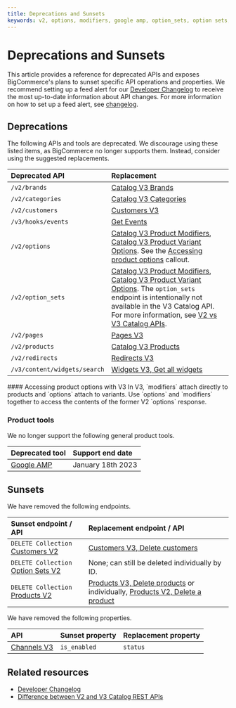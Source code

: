 ```yaml
---
title: Deprecations and Sunsets
keywords: v2, options, modifiers, google amp, option_sets, option sets, 
---
```


# Deprecations and Sunsets

This article provides a reference for deprecated APIs and exposes BigCommerce's plans to sunset specific API operations and properties. We recommend setting up a feed alert for our [Developer Changelog](/changelog) to receive the most up-to-date information about API changes. For more information on how to set up a feed alert, see [changelog](/api-docs/partner/getting-started/support#changelog).

## Deprecations

The following APIs and tools are deprecated. We discourage using these listed items, as BigCommerce no longer supports them. Instead, consider using the suggested replacements.

| Deprecated API | Replacement |
|:---------------|:------------|
| `/v2/brands` | [Catalog V3 Brands](/docs/rest-catalog/brands#get-all-brands) |
| `/v2/categories` | [Catalog V3 Categories](/docs/rest-catalog/categories#get-all-categories) |
| `/v2/customers` | [Customers V3](/docs/rest-management/customers) |
| `/v3/hooks/events`| [Get Events](/docs/webhooks/webhooks/webhook-events#get-events) |
|`/v2/options`| [Catalog V3 Product Modifiers](/docs/rest-catalog/product-modifiers#get-all-product-modifiers), [Catalog V3 Product Variant Options](/docs/rest-catalog/product-variant-options#get-all-product-variant-options). See the [Accessing product options](#accessing-product-options-with-V3) callout.  |
|`/v2/option_sets`| [Catalog V3 Product Modifiers](/docs/rest-catalog/product-modifiers#get-all-product-modifiers), [Catalog V3 Product Variant Options](/docs/rest-catalog/product-variant-options#get-all-product-variant-options). The `option_sets` endpoint is intentionally not available in the V3 Catalog API. For more information, see [V2 vs V3 Catalog APIs](/legacy/v2-products/v2-v3). |
|`/v2/pages`| [Pages V3](/docs/rest-content/pages) |
|`/v2/products `| [Catalog V3 Products](/docs/rest-catalog/products#get-all-products) |
|`/v2/redirects`| [Redirects V3](/docs/rest-management/redirects) |
|`/v3/content/widgets/search` | [Widgets V3, Get all widgets](/docs/rest-content/widgets/widget#get-all-widgets) |


<Callout type="info">
  #### Accessing product options with V3
  In V3, `modifiers` attach directly to products and `options` attach to variants. Use `options` and `modifiers` together to access the contents of the former V2 `options` response.
</Callout>

### Product tools

We no longer support the following general product tools.

|Deprecated tool|Support end date|
|:--|:--|
|[Google AMP](https://amp.dev/)|January 18th 2023|

## Sunsets

We have removed the following endpoints.

| Sunset endpoint / API | Replacement endpoint / API |
|:----------------------|:---------------------------|
| `DELETE Collection` [Customers V2](/docs/rest-management/customers-v2) | [Customers V3, Delete customers](/docs/rest-management/customers-v2#delete-customers) |
| `DELETE Collection` [Option Sets V2](/legacy/v2-catalog-products/v2-option-sets) | None; can still be deleted individually by ID. |
| `DELETE Collection` [Products V2](/legacy/v2-catalog-products/v2-products) | [Products V3, Delete products](/docs/rest-catalog/products#delete-products) or individually, [Products V2, Delete a product](/legacy/v2-catalog-products/v2-products#delete-a-product) |

We have removed the following properties.

| API | Sunset property | Replacement property |
|:----|:----------------|:---------------------|
[Channels V3](/docs/rest-management/channels#get-all-channels) |`is_enabled` | `status` |

## Related resources 

* [Developer Changelog](/changelog)
* [Difference between V2 and V3 Catalog REST APIs](/api-docs/store-management/catalog/v2-vs-v3)
